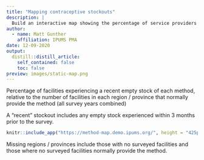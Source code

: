 ```yaml
---
title: "Mapping contraceptive stockouts"
description: |
  Build an interactive map showing the percentage of service providers reporting a recent stockout of contraceptive methods 
author:
  - name: Matt Gunther
    affiliation: IPUMS PMA
date: 12-09-2020
output:
  distill::distill_article:
    self_contained: false
    toc: false
preview: images/static-map.png
---
```


Percentage of facilities experiencing a recent empty stock of each method, relative to the number of facilities in each region / province that normally provide the method (all survey years combined)

<aside>
A "recent" stockout includes any empty stock experienced within 3 months prior to the survey.
</aside>

```r
knitr::include_app("https://method-map.demo.ipums.org/", height = "425px")
```

Missing regions / provinces include those with no surveyed facilities and those where no surveyed facilities normally provide the method.

